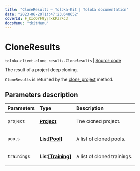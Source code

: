 ```yaml
---
title: "CloneResults — Toloka-Kit | Toloka documentation"
date: "2023-06-20T13:47:23.648652"
coverId: F_bIcOYF9yjrxkPZrXc3
docsMenu: "tkitMenu"
---
```


# CloneResults

`toloka.client.clone_results.CloneResults` | [Source code](https://github.com/Toloka/toloka-kit/blob/v1.2.0/src/client/clone_results.py#L8)

The result of a project deep cloning.

`CloneResults` is returned by the [clone_project](/docs/toloka-kit/reference/toloka.client.TolokaClient.clone_project) method.

## Parameters description

| Parameters | Type | Description |
| :----------| :----| :-----------|
`project`|**[Project](/docs/toloka-kit/reference/toloka.client.project.Project)**|<p>The cloned project.</p>
`pools`|**List\[[Pool](/docs/toloka-kit/reference/toloka.client.pool.Pool)\]**|<p>A list of cloned pools.</p>
`trainings`|**List\[[Training](/docs/toloka-kit/reference/toloka.client.training.Training)\]**|<p>A list of cloned trainings.</p>